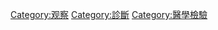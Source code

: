 {{Commonscat|Physical examinations}}
[[Category:观察|Category:观察]]
[[Category:診斷|Category:診斷]]
[[Category:醫學檢驗|Category:醫學檢驗]]